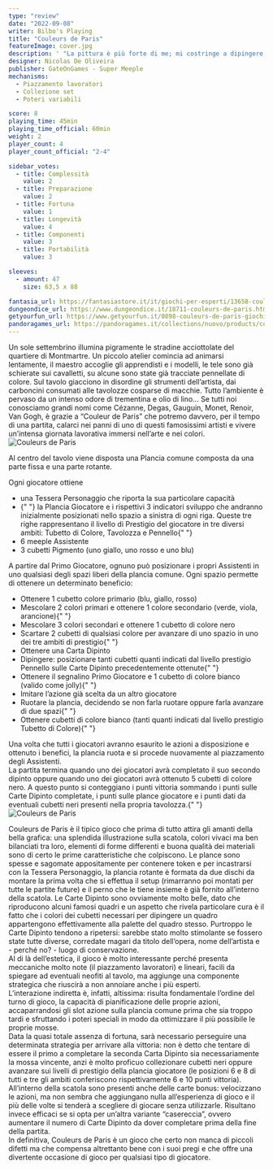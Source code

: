 ```yaml
---
type: "review"
date: "2022-09-08"
writer: Bilbo's Playing
title: "Couleurs de Paris"
featureImage: cover.jpg
description: ' "La pittura è più forte di me; mi costringe a dipingere come vuole lei” - P. Picasso'
designer: Nicolas De Oliveira
publisher: GateOnGames - Super Meeple
mechanisms:
  - Piazzamento lavoratori
  - Collezione set
  - Poteri variabili

score: 8
playing_time: 45min
playing_time_official: 60min
weight: 2
player_count: 4
player_count_official: "2-4"

sidebar_votes:
  - title: Complessità
    value: 2
  - title: Preparazione
    value: 2
  - title: Fortuna
    value: 1
  - title: Longevità
    value: 4
  - title: Componenti
    value: 3
  - title: Portabilità
    value: 3

sleeves:
  - amount: 47
    size: 63,5 x 88

fantasia_url: https://fantasiastore.it/it/giochi-per-esperti/13658-couleurs-de-paris.html
dungeondice_url: https://www.dungeondice.it/18711-couleurs-de-paris.html
getyourfun_url: https://www.getyourfun.it/0898-couleurs-de-paris-giochi-gestionali.html
pandoragames_url: https://pandoragames.it/collections/nuovo/products/couleurs-de-paris
---
```


<Setting>
Un sole settembrino illumina pigramente le stradine acciottolate del quartiere di Montmartre. Un piccolo atelier comincia ad animarsi lentamente, il maestro accoglie gli apprendisti e i modelli, le tele sono già schierate sui cavalletti, su alcune sono state già tracciate pennellate di colore. Sul tavolo giacciono in disordine gli strumenti dell’artista, dai carboncini consumati alle tavolozze cosparse di macchie. Tutto l’ambiente è pervaso da un intenso odore di trementina e olio di lino…
Se tutti noi conosciamo grandi nomi come Cézanne, Degas, Gauguin, Monet, Renoir, Van Gogh, è grazie a “Couleur de Paris” che potremo davvero, per il tempo di una partita, calarci nei panni di uno di questi famosissimi artisti e vivere un’intensa giornata lavorativa immersi nell’arte e nei colori.

</Setting>

<img src="./game1.jpg" alt="Couleurs de Paris" />

<Rules>

Al centro del tavolo viene disposta una Plancia comune composta da una parte fissa e una parte rotante.

Ogni giocatore ottiene

<ul>
  <li> una Tessera Personaggio che riporta la sua particolare capacità </li>
  <li>
    {" "}
    la Plancia Giocatore e i rispettivi 3 indicatori sviluppo che andranno inizialmente
    posizionati nello spazio a sinistra di ogni riga. Queste tre righe rappresentano
    il livello di Prestigio del giocatore in tre diversi ambiti: Tubetto di Colore,
    Tavolozza e Pennello{" "}
  </li>
  <li> 6 meeple Assistente </li>
  <li> 3 cubetti Pigmento (uno giallo, uno rosso e uno blu) </li>
</ul>
A partire dal Primo Giocatore, ognuno può posizionare i propri Assistenti in uno
qualsiasi degli spazi liberi della plancia comune. Ogni spazio permette di ottenere
un determinato beneficio:
<ul>
  <li>Ottenere 1 cubetto colore primario (blu, giallo, rosso) </li>
  <li>
    Mescolare 2 colori primari e ottenere 1 colore secondario (verde, viola,
    arancione){" "}
  </li>
  <li>Mescolare 3 colori secondari e ottenere 1 cubetto di colore nero </li>
  <li>
    Scartare 2 cubetti di qualsiasi colore per avanzare di uno spazio in uno dei
    tre ambiti di prestigio{" "}
  </li>
  <li>Ottenere una Carta Dipinto </li>
  <li>
    Dipingere: posizionare tanti cubetti quanti indicati dal livello prestigio
    Pennello sulle Carte Dipinto precedentemente ottenute{" "}
  </li>
  <li>
    Ottenere il segnalino Primo Giocatore e 1 cubetto di colore bianco (valido
    come jolly){" "}
  </li>
  <li>Imitare l’azione già scelta da un altro giocatore </li>
  <li>
    Ruotare la plancia, decidendo se non farla ruotare oppure farla avanzare di
    due spazi{" "}
  </li>
  <li>
    Ottenere cubetti di colore bianco (tanti quanti indicati dal livello
    prestigio Tubetto di Colore){" "}
  </li>
</ul>
Una volta che tutti i giocatori avranno esaurito le azioni a disposizione e ottenuto
i benefici, la plancia ruota e si procede nuovamente al piazzamento degli Assistenti. <br />
La partita termina quando uno dei giocatori avrà completato il suo secondo
dipinto oppure quando uno dei giocatori avrà ottenuto 5 cubetti di colore nero.
A questo punto si conteggiano i punti vittoria sommando i punti sulle Carte
Dipinto completate, i punti sulle plance giocatore e i punti dati da eventuali
cubetti neri presenti nella propria tavolozza.{" "}

</Rules>

<img src="./game2.jpg" alt="Couleurs de Paris" />

<Feedback>

Couleurs de Paris è il tipico gioco che prima di tutto attira gli amanti della bella grafica: una splendida illustrazione sulla scatola, colori vivaci ma ben bilanciati tra loro, elementi di forme differenti e buona qualità dei materiali sono di certo le prime caratteristiche che colpiscono. Le plance sono spesse e sagomate appositamente per contenere token e per incastrarsi con la Tessera Personaggio, la plancia rotante è formata da due dischi da montare la prima volta che si effettua il setup (rimarranno poi montati per tutte le partite future) e il perno che le tiene insieme è già fornito all’interno della scatola. Le Carte Dipinto sono ovviamente molto belle, dato che riproducono alcuni famosi quadri e un aspetto che rivela particolare cura è il fatto che i colori dei cubetti necessari per dipingere un quadro appartengono effettivamente alla palette del quadro stesso. Purtroppo le Carte Dipinto tendono a ripetersi: sarebbe stato molto stimolante se fossero state tutte diverse, corredate magari da titolo dell’opera, nome dell’artista e - perché no? - luogo di conservazione. <br/>
Al di là dell’estetica, il gioco è molto interessante perché presenta meccaniche molto note (il piazzamento lavoratori) e lineari, facili da spiegare ad eventuali neofiti al tavolo, ma aggiunge una componente strategica che riuscirà a non annoiare anche i più esperti. <br/>
L’interazione indiretta è, infatti, altissima: risulta fondamentale l’ordine del turno di gioco, la capacità di pianificazione delle proprie azioni, accaparrandosi gli slot azione sulla plancia comune prima che sia troppo tardi e sfruttando i poteri speciali in modo da ottimizzare il più possibile le proprie mosse. <br/>
Data la quasi totale assenza di fortuna, sarà necessario perseguire una determinata strategia per arrivare alla vittoria: non è detto che tentare di essere il primo a completare la seconda Carta Dipinto sia necessariamente la mossa vincente, anzi è molto proficuo collezionare cubetti neri oppure avanzare sui livelli di prestigio della plancia giocatore (le posizioni 6 e 8 di tutti e tre gli ambiti conferiscono rispettivamente 6 e 10 punti vittoria).<br/>
All’interno della scatola sono presenti anche delle carte bonus: velocizzano le azioni, ma non sembra che aggiungano nulla all’esperienza di gioco e il più delle volte si tenderà a scegliere di giocare senza utilizzarle. Risultano invece efficaci se si opta per un’altra variante “casereccia”, ovvero aumentare il numero di Carte Dipinto da dover completare prima della fine della partita. <br/>
In definitiva, Couleurs de Paris è un gioco che certo non manca di piccoli difetti ma che compensa altrettanto bene con i suoi pregi e che offre una divertente occasione di gioco per qualsiasi tipo di giocatore.

</Feedback>

<Instagram id="CiPgSfVD-TV" />

